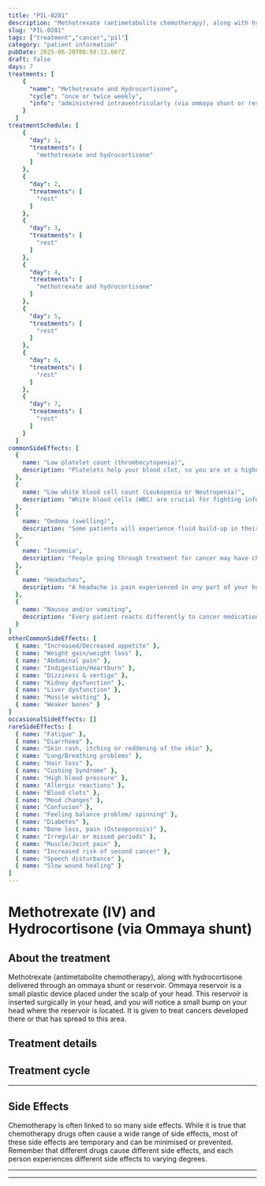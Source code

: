 ```yaml
---
title: "PIL-0281"
description: "Methotrexate (antimetabolite chemotherapy), along with hydrocortisone delivered through an ommaya shunt or reservoir. Ommaya reservoir is a small plastic device placed under the scalp of your head. This reservoir is inserted surgically in your head, and you will notice a small bump on your head where the reservoir is located. It is given to treat cancers developed there or that has spread to this area."
slug: "PIL-0281"
tags: ["treatment","cancer","pil"]
category: "patient information"
pubDate: 2025-06-20T08:58:13.667Z
draft: false
days: 7
treatments: [
    {
      "name": "Methotrexate and Hydrocortisone",
      "cycle": "once or twice weekly",
      "info": "administered intraventricularly (via ommaya shunt or reservoir)"
    }
  ]
treatmentSchedule: [
    {
      "day": 1,
      "treatments": [
        "methotrexate and hydrocortisone"
      ]
    },
    {
      "day": 2,
      "treatments": [
        "rest"
      ]
    },
    {
      "day": 3,
      "treatments": [
        "rest"
      ]
    },
    {
      "day": 4,
      "treatments": [
        "methotrexate and hydrocortisone"
      ]
    },
    {
      "day": 5,
      "treatments": [
        "rest"
      ]
    },
    {
      "day": 6,
      "treatments": [
        "rest"
      ]
    },
    {
      "day": 7,
      "treatments": [
        "rest"
      ]
    }
  ]
commonSideEffects: [
  {
    name: "Low platelet count (thrombocytopenia)",
    description: "Platelets help your blood clot, so you are at a higher risk of bleeding when your platelet count decreases. Let your oncology care team know if you have any excess bruising or bleeding, including nose bleeds, sore gums or blood in your urine or stool."
  },
  {
    name: "Low white blood cell count (Leukopenia or Neutropenia)",
    description: "White blood cells (WBC) are crucial for fighting infection. While receiving treatment, your WBC count can drop, putting you at a higher risk of disease."
  },
  {
    name: "Oedema (swelling)",
    description: "Some patients will experience fluid build-up in their body tissues which chemotherapy, certain cancers, and conditions unrelated to cancer may cause."
  },
  {
    name: "Insomnia",
    description: "People going through treatment for cancer may have changes in their sleep patterns or difficulty sleeping. Tell your nurse about any difficulties you are having, so you can get the help you need to sleep better at night."
  },
  {
    name: "Headaches",
    description: "A headache is pain experienced in any part of your head. It is a common condition and, in most cases, is not a symptom of serious illness. There are many different types of headaches, and many other things can cause them."
  },
  {
    name: "Nausea and/or vomiting",
    description: "Every patient reacts differently to cancer medication. Many people feel nauseous, and some also experience vomiting. Nausea and vomiting can be managed or reduced with medication."
  }
]
otherCommonSideEffects: [
  { name: "Increased/Decreased appetite" },
  { name: "Weight gain/weight loss" },
  { name: "Abdominal pain" },
  { name: "Indigestion/Heartburn" },
  { name: "Dizziness & vertigo" },
  { name: "Kidney dysfunction" },
  { name: "Liver dysfunction" },
  { name: "Muscle wasting" },
  { name: "Weaker bones" }
]
occasionalSideEffects: []
rareSideEffects: [
  { name: "Fatigue" },
  { name: "Diarrhoea" },
  { name: "Skin rash, itching or reddening of the skin" },
  { name: "Lung/Breathing problems" },
  { name: "Hair loss" },
  { name: "Cushing Syndrome" },
  { name: "High blood pressure" },
  { name: "Allergic reactions" },
  { name: "Blood clots" },
  { name: "Mood changes" },
  { name: "Confusion" },
  { name: "Feeling balance problem/ spinning" },
  { name: "Diabetes" },
  { name: "Bone loss, pain (Osteoporosis)" },
  { name: "Irregular or missed periods" },
  { name: "Muscle/Joint pain" },
  { name: "Increased risk of second cancer" },
  { name: "Speech disturbance" },
  { name: "Slow wound healing" }
]
---
```


# Methotrexate (IV) and Hydrocortisone (via Ommaya shunt)

## About the treatment

Methotrexate (antimetabolite chemotherapy), along with hydrocortisone delivered through an ommaya shunt or reservoir. Ommaya reservoir is a small plastic device placed under the scalp of your head. This reservoir is inserted surgically in your head, and you will notice a small bump on your head where the reservoir is located. It is given to treat cancers developed there or that has spread to this area.

## Treatment details

<LegendGrid treatments={treatments} />

## Treatment cycle

<TreatmentCycleGrid treatmentSchedule={treatmentSchedule} />

<hr class="py-0 border-t-[0.5px] border-gray-500" />

## Side Effects

Chemotherapy is often linked to so many side effects. While it is true that chemotherapy drugs often cause a wide range of side effects, most of these side effects are temporary and can be minimised or prevented. Remember that different drugs cause different side effects, and each person experiences different side effects to varying degrees.

<CommonSideEffects commonSideEffects={commonSideEffects} />
<OtherCommonSideEffects otherCommonSideEffects={otherCommonSideEffects} />
<OccasionalSideEffects occasionalSideEffects={occasionalSideEffects} />
<RareSideEffects rareSideEffects={rareSideEffects} />

<hr class="py-0 border-t-[0.5px] border-gray-500" />

<SafeHandlingAccordion />
<GeneralPrecautionsAccordion />
<LifestyleSafetyAccordion />

<hr class="py-0 border-t-[0.5px] border-gray-500" />

<HealthcareTeamContact />

